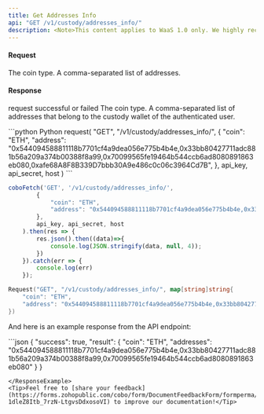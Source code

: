 ```yaml
---
title: Get Addresses Info
api: "GET /v1/custody/addresses_info/"
description: <Note>This content applies to WaaS 1.0 only. We highly recommend that you upgrade to [WaaS 2.0](https://www.cobo.com/developers/v2/guides/overview/introduction).</Note> This endpoint returns information about a list of addresses for a specific coin. The endpoint accepts GET and POST requests with parameters 'coin' and 'address'. The 'coin' parameter specifies the coin type, and the 'address' parameter is a comma-separated list of addresses. The response contains the coin type and a comma-separated list of addresses that belong to the custody wallet of the authenticated user.
---
```



#### Request
<ParamField query="coin" type="String" required>The coin type.</ParamField>
<ParamField query="address" type="String" required>A comma-separated list of addresses.</ParamField>

#### Response
<ResponseField name="success" type="bool">request successful or failed</ResponseField>
   <ResponseField name="result" type="object">
   <Expandable title="object">
        <ResponseField name="coin" type="String">The coin type.</ResponseField>
        <ResponseField name="addresses" type="String">A comma-separated list of addresses that belong to the custody wallet of the authenticated user.</ResponseField>
    </Expandable>
</ResponseField>

<RequestExample>
 ```python Python
request(
  "GET",
  "/v1/custody/addresses_info/",
  {
    "coin": "ETH",
    "address": "0x544094588811118b7701cf4a9dea056e775b4b4e,0x33bb80427711adc881b56a209a374b00388f8a99,0x70099565fe19464b544ccb6ad8080891863eb080,0xafe68A8F8B339D7bbb30A9e486c0c06c3964Cd7B",
  },
  api_key, api_secret, host
)
```

```javascript JavaScript
coboFetch('GET', '/v1/custody/addresses_info/',
        {
            "coin": "ETH",
            "address": "0x544094588811118b7701cf4a9dea056e775b4b4e,0x33bb80427711adc881b56a209a374b00388f8a99,0x70099565fe19464b544ccb6ad8080891863eb080,0xafe68A8F8B339D7bbb30A9e486c0c06c3964Cd7B",
        },
        api_key, api_secret, host
    ).then(res => {
        res.json().then((data)=>{
            console.log(JSON.stringify(data, null, 4));
        })
    }).catch(err => {
        console.log(err)
    });
```

```go Go
Request("GET", "/v1/custody/addresses_info/", map[string]string{
    "coin": "ETH",
    "address": "0x544094588811118b7701cf4a9dea056e775b4b4e,0x33bb80427711adc881b56a209a374b00388f8a99,0x70099565fe19464b544ccb6ad8080891863eb080,0xafe68A8F8B339D7bbb30A9e486c0c06c3964Cd7B",
})
```
</RequestExample>

And here is an example response from the API endpoint:


<ResponseExample>
```json
{
  "success": true,
  "result": {
    "coin": "ETH",
    "addresses": "0x544094588811118b7701cf4a9dea056e775b4b4e,0x33bb80427711adc881b56a209a374b00388f8a99,0x70099565fe19464b544ccb6ad8080891863eb080"
  }
}

```
</ResponseExample>
<Tip>Feel free to [share your feedback](https://forms.zohopublic.com/cobo/form/DocumentFeedbackForm/formperma/QvLOhxJv1_JMsJ-1dleZ8Itb_7rzN-LtgvsDdxosoVI) to improve our documentation!</Tip>